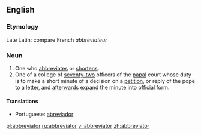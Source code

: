==English==

===Etymology===
Late Latin: compare French ''abbréviateur''

===Noun===
{{en-noun}}

# One who [[abbreviates]] or [[shortens]].
# One of a college of [[seventy-two]] officers of the [[papal]] court whose duty is to make a short minute of a decision on a [[petition]], or reply of the pope to a letter, and [[afterwards]] [[expand]] the minute into official form.

====Translations====
* Portuguese: [[abreviador]]

[[pl:abbreviator]]
[[ru:abbreviator]]
[[vi:abbreviator]]
[[zh:abbreviator]]